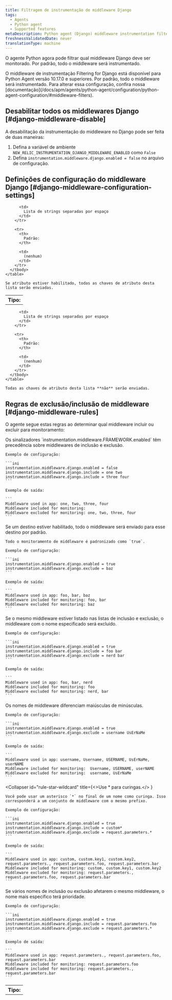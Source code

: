 ```yaml
---
title: Filtragem de instrumentação de middleware Django
tags:
  - Agents
  - Python agent
  - Supported features
metaDescription: Python agent (Django) middleware instrumentation filtering
freshnessValidatedDate: never
translationType: machine
---
```


O agente Python agora pode filtrar qual middleware Django deve ser monitorado. Por padrão, todo o middleware será instrumentado.

<Callout variant="important">
  O middleware de instrumentação Filtering for Django está disponível para Python Agent versão 10.17.0 e superiores. Por padrão, todo o middleware será instrumentado. Para alterar essa configuração, confira nossa [documentação](/docs/apm/agents/python-agent/configuration/python-agent-configuration/#middleware-filters).
</Callout>

## Desabilitar todos os middlewares Django [#django-middleware-disable]

A desabilitação da instrumentação do middleware no Django pode ser feita de duas maneiras:

1. Defina a variável de ambiente `NEW_RELIC_INSTRUMENTATION_DJANGO_MIDDLEWARE_ENABLED` como `False`
2. Defina `instrumentation.middleware.django.enabled = false` no arquivo de configuração.

## Definições de configuração do middleware Django [#django-middleware-configuration-settings]

<CollapserGroup>
  <Collapser id="config-middleware-django-include" title="instrumentation.middleware.django.include">
    <table>
      <tbody>
        <tr>
          <th>
            Tipo:
          </th>

          <td>
            Lista de strings separadas por espaço
          </td>
        </tr>

        <tr>
          <th>
            Padrão:
          </th>

          <td>
            (nenhum)
          </td>
        </tr>
      </tbody>
    </table>

    Se atributo estiver habilitado, todas as chaves de atributo desta lista serão enviadas.
  </Collapser>

  <Collapser id="config-middleware-django-exclude" title="instrumentation.middleware.django.exclude">
    <table>
      <tbody>
        <tr>
          <th>
            Tipo:
          </th>

          <td>
            Lista de strings separadas por espaço
          </td>
        </tr>

        <tr>
          <th>
            Padrão:
          </th>

          <td>
            (nenhum)
          </td>
        </tr>
      </tbody>
    </table>

    Todas as chaves de atributo desta lista **não** serão enviadas.
  </Collapser>
</CollapserGroup>

## Regras de exclusão/inclusão de middleware [#django-middleware-rules]

O agente segue estas regras ao determinar qual middleware incluir ou excluir para monitoramento:

<CollapserGroup>
  <Collapser id="rule-destination-precedence" title="Ativado tem precedência sobre incluir e excluir.">
    Os sinalizadores `instrumentation.middleware.FRAMEWORK.enabled` têm precedência sobre middlewares de inclusão e exclusão.

    Exemplo de configuração:

    ```ini
    instrumentation.middleware.django.enabled = false
    instrumentation.middleware.django.include = one two
    instrumentation.middleware.django.include = three four
    ```

    Exemplo de saída:

    ```
    Middleware used in app: one, two, three, four
    Middleware included for monitoring:
    Middleware excluded for monitoring: one, two, three, four
    ```
  </Collapser>

  <Collapser id="rule-included-destination" title="O middleware é incluído se o destino estiver habilitado.">
    Se um destino estiver habilitado, todo o middleware será enviado para esse destino por padrão.

    Todo o monitoramento de middleware é padronizado como `true`.

    Exemplo de configuração:

    ```ini
    instrumentation.middleware.django.enabled = true
    instrumentation.middleware.django.exclude = baz
    ```

    Exemplo de saída:

    ```
    Middleware used in app: foo, bar, baz
    Middleware included for monitoring: foo, bar
    Middleware excluded for monitoring: baz
    ```
  </Collapser>

  <Collapser id="rule-exclude-wins" title="Excluir sempre substitui incluir.">
    Se o mesmo middleware estiver listado nas listas de inclusão e exclusão, o middleware com o nome especificado será excluído.

    Exemplo de configuração:

    ```ini
    instrumentation.middleware.django.enabled = true
    instrumentation.middleware.django.include = foo bar
    instrumentation.middleware.django.exclude = nerd bar
    ```

    Exemplo de saída:

    ```
    Middleware used in app: foo, bar, nerd
    Middleware included for monitoring: foo
    Middleware excluded for monitoring: nerd, bar
    ```
  </Collapser>

  <Collapser id="rule-middleware-name-case-sensitive" title="Os nomes de middleware diferenciam maiúsculas de minúsculas.">
    Os nomes de middleware diferenciam maiúsculas de minúsculas.

    Exemplo de configuração:

    ```ini
    instrumentation.middleware.django.enabled = true
    instrumentation.middleware.django.exclude = username UsErNaMe
    ```

    Exemplo de saída:

    ```
    Middleware used in app: username, Username, USERNAME, UsErNaMe, userNAME
    Middleware included for monitoring:  Username, USERNAME, userNAME
    Middleware excluded for monitoring:  username, UsErNaMe
    ```
  </Collapser>

  <Collapser
    id="rule-star-wildcard"
    title={<>Use <InlineCode>
      \*
    </InlineCode> para curingas.</>
    }
  >
    Você pode usar um asterisco `*` no final de um nome como curinga. Isso corresponderá a um conjunto de middleware com o mesmo prefixo.

    Exemplo de configuração:

    ```ini
    instrumentation.middleware.django.enabled = true
    instrumentation.middleware.django.include = custom*
    instrumentation.middleware.django.exclude = request.parameters.*
    ```

    Exemplo de saída:

    ```
    Middleware used in app: custom, custom.key1, custom.key2, request.parameters., request.parameters.foo, request.parameters.bar
    Middleware included for monitoring: custom, custom.key1, custom.key2
    Middleware excluded for monitoring: request.parameters., request.parameters.foo, request.parameters.bar
    ```
  </Collapser>

  <Collapser id="rule-specific-wins" title="O nome mais específico do middleware tem prioridade.">
    Se vários nomes de inclusão ou exclusão afetarem o mesmo middleware, o nome mais específico terá prioridade.

    Exemplo de configuração:

    ```ini
    instrumentation.middleware.django.enabled = true
    instrumentation.middleware.django.include = request.parameters.foo
    instrumentation.middleware.django.exclude = request.parameters.*
    ```

    Exemplo de saída:

    ```
    Middleware used in app: request.parameters., request.parameters.foo, request.parameters.bar
    Middleware included for monitoring: request.parameters.foo
    Middleware included for monitoring: request.parameters., request.parameters.bar
    ```
  </Collapser>
</CollapserGroup>
